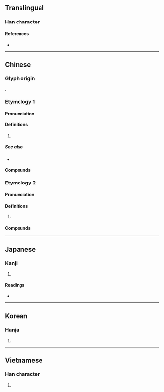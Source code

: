 {{character info/new}}
==Translingual==

===Han character===
{{Han char|rn=30|rad=口|as=06|sn=9|four=43650|canj=JIR|ids=⿹𢦏口}}

====References====
* {{Han ref|kx=0189.080|dkj=03596|dj=0408.140|hdz=10611.070|uh=54C9|ud=21705|bh=AB76|bd=43894}}

----

==Chinese==
{{zh-forms}}

===Glyph origin===
{{Han etym}}
{{Han compound|口|𢦏|c1=s|c2=p|ls=psc}}.

===Etymology 1===

====Pronunciation====
{{zh-pron
|m=zāi
|c=zoi1
|h=pfs=
|md=
|mn=chai
|w=
|mc=y
|oc=y
|cat=
}}

====Definitions====
{{zh-hanzi}}

# {{lb|zh|chiefly|Classical}} {{n-g|An exclamatory particle.}}

=====See also=====
* {{zh-l|兮}}

====Compounds====
{{zh-der|哀哉|哉生魄|善哉|何哉|優哉游哉|悠哉悠哉|怪哉|得其所哉|悠哉|嗚呼哀哉|哉生明|唐哉皇哉|何足道哉|於呼哀哉|郁哉}}

===Etymology 2===

====Pronunciation====
{{zh-pron
|mn=chài
|cat=
}}

====Definitions====
{{zh-hanzi}}

# {{lb|zh|Min Nan}} {{zh-only|佳哉}}

====Compounds====
{{zh-der|佳哉|好佳哉}}

----

==Japanese==

===Kanji===
{{ja-kanji|grade=|rs=口06}}

# {{defn|lang=ja|sort=口06}}

====Readings====
* {{ja-readings|goon=[[さい]] (sai), [[せ]] (se)|kanon=[[さい]] (sai)|kun=[[かな]] (kana), [[や]] (ya)|nanori=[[か]] (ka), [[すけ]] (suke), [[とし]] (toshi), [[ちか]] (chika), [[はじめ]] (hajime)}}

----

==Korean==

===Hanja===
{{ko-hanja|hangeul=재|rv=jae|mr=chae|y=cay}}

# {{defn|lang=ko|sort=口06}}

----

==Vietnamese==

===Han character===
{{vi-hantu|[[tai]], [[tơi]]|rs=口06}}

# {{defn|lang=vi}}